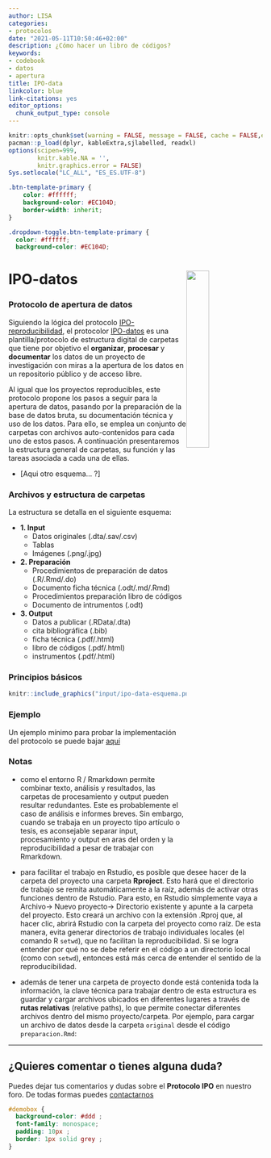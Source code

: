 ```yaml
---
author: LISA
categories:
- protocolos
date: "2021-05-11T10:50:46+02:00"
description: ¿Cómo hacer un libro de códigos?
keywords:
- codebook
- datos
- apertura
title: IPO-data
linkcolor: blue
link-citations: yes
editor_options:
  chunk_output_type: console
---
```


```r
knitr::opts_chunk$set(warning = FALSE, message = FALSE, cache = FALSE,echo = F)
pacman::p_load(dplyr, kableExtra,sjlabelled, readxl)
options(scipen=999,
        knitr.kable.NA = '',
        knitr.graphics.error = FALSE)
Sys.setlocale("LC_ALL", "ES_ES.UTF-8")
```

```css
.btn-template-primary {
    color: #ffffff;
    background-color: #EC104D;
    border-width: inherit;
}

.dropdown-toggle.btn-template-primary {
  color: #ffffff;
  background-color: #EC104D;
```


#  IPO-datos   <img src="../input/ipo-hex.png" alt=" " style="float: right;width: 30%;max-height: 100%" />

### Protocolo de apertura de datos


Siguiendo la lógica del protocolo [IPO-reproducibilidad](), el protocolor [IPO-datos]() es una plantilla/protocolo de estructura digital de carpetas que tiene por objetivo el **organizar**, **procesar** y **documentar** los datos de un proyecto de investigación con miras a la apertura de los datos en un repositorio público y de acceso libre.

Al igual que los proyectos reproducibles, este protocolo propone los pasos a seguir para la apertura de datos, pasando por la preparación de la base de datos bruta, su documentación técnica y uso de los datos. Para ello, se emplea un conjunto de carpetas con archivos auto-contenidos para cada uno de estos pasos. A continuación presentaremos la estructura general de carpetas, su función y las tareas asociada a cada una de ellas.


* [Aqui otro esquema... ?]


### Archivos y estructura de carpetas

La estructura se detalla en el siguiente esquema: 

<div id="demobox">

* <i class="fa fa-folder-open" aria-hidden="true"></i>   **1. Input**
  - <i class="fa fa-database" aria-hidden="true"></i> Datos originales (.dta/.sav/.csv)
  - <i class="fa fa-table" aria-hidden="true"></i> Tablas 
  - <i class="fas fa-image"></i> Imágenes (.png/.jpg)
  
* <i class="fa fa-folder-open" aria-hidden="true"></i>  **2. Preparación**
  - <i class="fa fa-code" aria-hidden="true"></i> Procedimientos de preparación de datos (.R/.Rmd/.do)
  - <i class="fa fa-file" aria-hidden="true"></i> Documento ficha técnica (.odt/.md/.Rmd)
  - <i class="fa fa-file"></i> Procedimientos preparación libro de códigos 
  - <i class="fas fa-file-word"></i> Documento de intrumentos (.odt) 
  
* <i class="fa fa-folder-open" aria-hidden="true"></i>  **3. Output**
  -  <i class="fa fa-database" aria-hidden="true"></i> Datos a publicar (.RData/.dta)
  - <i class="fa fa-code" aria-hidden="true"></i> cita bibliográfica (.bib)
  - <i class="fas fa-file-pdf"></i> ficha técnica  (.pdf/.html) 
  - <i class="fas fa-file-pdf"></i> libro de códigos (.pdf/.html)   
  - <i class="fas fa-file-pdf"></i> instrumentos (.pdf/.html)
</div>


### Principios básicos


```r
knitr::include_graphics("input/ipo-data-esquema.png")
```


### Ejemplo

Un ejemplo mínimo para probar la implementación del protocolo se puede bajar [aquí](https://lisa-coes.github.io/ipo/IPO_miniex/IPO_miniex.tar.gz)


### Notas

- como el entorno R / Rmarkdown permite combinar texto, análisis y resultados, las carpetas de procesamiento y output pueden resultar redundantes. Este es probablemente el caso de análisis e informes breves. Sin embargo, cuando se trabaja en un proyecto tipo artículo o tesis, es aconsejable separar input, procesamiento y output en aras del orden y la reproducibilidad a pesar de trabajar con Rmarkdown.

- para facilitar el trabajo en Rstudio, es posible que desee hacer de la carpeta del proyecto una carpeta **Rproject**. Esto hará que el directorio de trabajo se remita automáticamente a la raíz, además de activar otras funciones dentro de Rstudio. Para esto, en Rstudio simplemente vaya a Archivo-> Nuevo proyecto-> Directorio existente y apunte a la carpeta del proyecto. Esto creará un archivo con la extensión .Rproj que, al hacer clic, abrirá Rstudio con la carpeta del proyecto como raíz. De esta manera, evita generar directorios de trabajo individuales locales (el comando R `setwd`), que no facilitan la reproducibilidad. Si se logra entender por qué no se debe referir en el código a un directorio local (como con `setwd`), entonces está más cerca de entender el sentido de la reproducibilidad.

- además de tener una carpeta de proyecto donde está contenida toda la información, la clave técnica para trabajar dentro de esta estructura es guardar y cargar archivos ubicados en diferentes lugares a través de **rutas relativas** (relative paths), lo que permite conectar diferentes archivos dentro del mismo proyecto/carpeta. Por ejemplo, para cargar un archivo de datos desde la carpeta `original` desde el código `preparacion.Rmd`:

</div>

---

## ¿Quieres comentar o tienes alguna duda?

Puedes dejar tus comentarios y dudas sobre el **Protocolo IPO** en nuestro foro. De todas formas puedes [contactarnos](/contact/)

<div id="disqus_thread"></div>


<!-- javascript para acordiones -->

<script>
var acc = document.getElementsByClassName("accordion");
var i;

for (i = 0; i < acc.length; i++) {
  acc[i].addEventListener("click", function() {
    this.classList.toggle("active");
    var panel = this.nextElementSibling;
    if (panel.style.maxHeight) {
      panel.style.maxHeight = null;
    } else {
      panel.style.maxHeight = panel.scrollHeight + "px";
    }
  });
}
</script>

```css
#demobox {
  background-color: #ddd ;
  font-family: monospace;
  padding: 10px ;
  border: 1px solid grey ;
}
```

